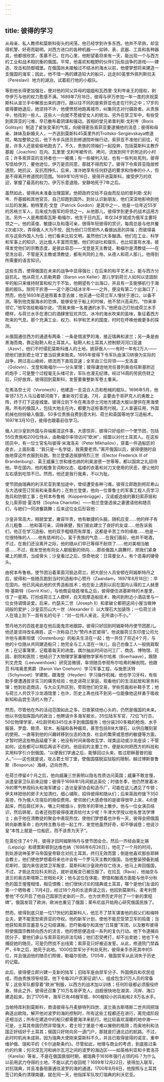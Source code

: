 ```yaml
---
---
---
```

title: 彼得的学习
---




从母亲、私人教师和莫斯科街头的闲荡，他已经学到许多东西。他并不早熟，却显得机警、好奇而聪明，对西方进口的各种机器——如钟、表、武器、工具和各种器具，他都很欣赏，羡慕不已。在内心里，他盼望着将来有一天，能出现一个与西方的工业和战术相抗衡的俄国。平常，他喜欢和粗野的伙伴们玩些战争的游戏——建造、攻击和防御城堡。在俄国尚未接触过不结冰的海水以前，他便梦想将来建造一支俄国的海军；因此，他不惜一再的建造较大的船只，远走80英里外佩列斯拉夫（Pereslavl）地方的湖泊，试着航行他的小舰队。

等到他长得更加强壮，便对他的同父异母的姐姐和瓦西里·戈利岑亲王的擅权，剥夺伊万与他的权力愈感不满。1689年7月18日，彼得与伊万参加一年一度的庆祝莫斯科从波兰手中解放出来的游行。跟以往不同的是索菲亚也走在行列之中；17岁的彼得要她退后，她坚持不许，他便愤怒地跑离城市，纠集同志对付摄政者。从贵族中，他找到一些人。这些人一向就不愿接受女人的统治。另外在禁卫军中，有些受到索菲亚的刁难，早已散布着阴谋和骚动。首相的堂兄弟普利斯·戈利岑（Boris Golitsyn）制造了紧张变革的气氛，向彼得密告索菲亚要逮捕他的消息；彼得和母亲、妹妹及新婚夫人，一齐逃到莫斯科45英里外的Troitsko-Sergievskaya修道院，略加整顿之后，他下令步兵团员到修道院听候行动，索菲亚不准他们前往，可是，许多人还是偷偷地跑去了。不久，贵族的领袖们一起投奔，包括莫斯科主教乔基姆（Joachim）在内。瓦里里·戈利岑被传讯、拷问，流放到阿干折附近的小村庄；许多索菲亚的支持者也一一被捕；有一些被判入狱，也有一些判处死刑。彼得写信给伊万，要他逊位。伊万是否同意，那就不得而知了。彼得下令索菲亚隐居修道院，她抗议、反抗而挣扎，后来，准许她享有任何舒适的要求和侍奉的仆人，但是不得离开修道院的范围。1689年10月16日，彼得开进莫斯科，接受伊万的欢迎，掌握了最高的权力。伊万乐意退隐，安静地死于7年之后。

虽然如此，彼得尚未准备治理国家。他把政府交给不自由而反动的普利斯·戈利岑、乔基姆和其他官员，自己却跑到国外。到处认识新朋友，他们深深地影响到他以后的发展。帕特里克·戈登（Patrick Gordon）是其中之一，他是一位年近55岁的苏格兰军人，后来成为俄军的将领之一。从他那儿，彼得学到更多的战术运用方法。另外一人是弗朗索瓦斯·勒福尔，他生于日内瓦，年仅34岁就成为俄军主要将领之一。他的英俊、敏捷以及和蔼可亲，很得年轻彼得的赏识，每周总是与他共餐2次或3次，弄得俄人大为不悦，因为他们习惯把外人看做凶恶的异端；而彼得喜欢与这些外国人为伍；他们看来比较文明，虽然他们大多酗酒。他们在工业、科学和军事上的知识，远比俄人丰富而完整。他们的谈吐和娱乐，也比较富有水准。彼得发觉他们的宗教态度，是彼此容忍——戈登是天主教徒，勒福尔是清教徒——在受洗台前，不管是天主教或清教徒，都有共同的上帝。从德人和荷人那儿，他得到所需要的语言知识。

这些东西，使得俄国在未来的战争中显得强壮；在后来的和平艺术上，能与西方分庭抗礼。他从荷兰人凯勒男爵（Baron von Keller）那儿学到荷兰人如何以坚固耐牢的船只来维持财富和权力于不坠，他期望有个出海口，并且有一支能够航行于海面的舰队。除阿干折港——这个港口结冰半年——之外，便没有第二个出海口了；然而，他在1693年还是照着本意去做；他买通一位荷兰军人埋伏于港口，以备不测。等到他克服海水的恐惧，能够安坐于船上的时候，他不禁兴高采烈。“你来率领它，”他写信给勒福尔说，“而我来做一名普通的水手。”他把自己打扮成荷兰水手模样，与荷兰水手在港口的酒肆里狂欢共饮。冰冷的海水吹来的盐味，象征着西方吹来的气息。那个充满工业、权力、科学和艺术的国度，时时在呼唤他做更多的探测。

从俄国通往西方的通道有两条：一条是借波罗的海，接近瑞典和波兰；另一条是由黑海而南，靠近鞑靼人和土耳其人。鞑靼人和土耳其人控制顿河河口亚速（Azov），他们不时侵犯莫斯科维人的土地，掳获俄人——有时一年有2万人——把他们放到君士坦丁堡当奴隶来贩卖。1695年彼得下令军队由演习转换为实际的战争，跨过高山峻岭，顺流而下直捣亚速；全军由三位将领——戈洛温（Golovin）、戈登和勒福尔——分头掌理；彼得谦逊地充任普列奥伯任斯基附近的炮手；可是整个过程毫无头绪可言，军队也漫无纪律。经过14周的劳民伤财之后，只好放弃。彼得回到莫斯科，发誓要重整新军卷土重来。

在弗洛奈士河（Voronezh），他建造一支混合人员和枪械的舰队，1696年5月，他率领7.5万人马沿着顿河南下，重新攻打亚速。7月，主要由于哥萨克人的勇敢上阵，终于打下这座城堡。彼得立刻下令在弗洛奈士河地方建造大舰以便供在黑海使用。所有的俄国人，包括大地主在内，都要为这桩事而付税。工人普遍征用，外国机械也纷纷输入俄国，50多位贵族自费到意大利、荷兰和英国等地学习造船术。1697年3月10日，彼得也跟着前往学习。

俄人对沙皇到外国与异端厮混这件事，大感惊异，彼得只好组织一个使节团，包括55位贵族和200位侍从，由勒福尔率领访问“欧洲”，结盟以对付土耳其人。在这些团员中，有一位士官名叫彼得·米海洛夫（Peter Mikhailov），穿着一件造船匠的皮衣，上面刻着：“我只是一名学徒，我需要老师。”离开俄国以后，彼得便随时自由地穿这件衣服到处跑。勃兰登堡选侯腓特烈三世（Elector Frederick Ⅲ of Brandenburg）、英王威廉三世和维也纳的利奥波德一世等等，都以国宾之礼招待他。早在国内，他的粗鲁言词和仪态、褴褛的衣着和对刀叉使用的厌恶，便让他的左右感到吃惊不已。然而，他还是我行我素，不以为耻。

使节团由瑞典的利沃尼亚到里加途中，曾经遭受各种刁难。彼得立即跑到柯尼希山与大选侯签订贸易和亲善条约；在勃兰登堡，他向一位普鲁士的军事工程人员学习炮兵和防御工事；在柯本布鲁格（Koppenbrügge），汉诺威选侯的寡妇索菲娅和女儿索菲娅·夏洛特（Sophia Charlotte）——勃兰登堡选侯之妻邀请他和随员们，与她们一同进餐跳舞；后来这位女后形容他：

沙皇非常高大，相貌堂堂，雍容华贵，他有敏捷的头脑，随机应变……他的样子有点儿粗鲁……他和蔼可亲，词锋甚健，我们彼此建立了良好的友谊……他告诉我们，他正在学习造船，他的双手粗糙而有厚茧，这都是辛苦工作的缘故……他是一位很特殊的人……他有慈祥的心，富于贵族的气息……在我们面前，他并不喝酒，不过，在我们还没离开之际，他的随从们早已等得不耐烦了……他对美相当敏感……不过，我发觉他有向女人献殷勤的倾向……那些俄国人跳舞时，把我们紧身裙上的鲸须，当成骨头；沙皇看过之后，惊奇地说：日耳曼女人，有个恶毒的硬骨头。



由柯本布鲁格，使节团沿着莱茵河抵达荷兰。把大部分人员安顿在阿姆斯特丹之后，彼得和一些随员跑到当时的造船中心赞丹（Zaandam，1697年8月18日）：早在国内，他已风闻此地的优秀造船技术；他在街上遇到以前在国内认得的工人赫里特·基斯特（Gerrit Kist），与他商妥隐姓埋名之后，彼得便住进基斯特的木屋里，住了一星期。打扮成荷兰工人模样，白天观摩造船技术，晚间到附近小酒店里与一位女侍调情说爱。后来，约瑟夫二世（Joseph Ⅱ）和拿破仑都把这间小屋当做神祠般的爱护；沙皇亚历山大一世（Alexander Ⅰ）以大理石大加装饰；一位荷兰诗人在墙上刻下一首有名的句子：“对一位伟人来说，无所谓小不小。”

赞丹地方的百姓老是在他后面鬼祟地跟踪，彼得只好回到阿姆斯特丹使节团那儿。他还是坚持改名换姓，这一次称自己为“赞丹木匠彼得”。他说服荷兰东印度公司允许他与奥斯坦堡（Oostenburg）的船夫生活在一起；他一共住了将近4个月，与他的十位随从共同建造船只；他完全与工人混在一块儿，自己也像工人一般挑肩取木；在记事簿里，记载着每天的进度。偶尔抽出时间访问工厂、商店、博物馆、花园、剧院和医院；他结识了大物理学家兼植物学家布尔哈弗（Boerhaave），跟随列文虎克（Leeuwenhoek）研究显微镜，率领随员参观布尔哈弗的解剖院。他跟范·科埃奥恩男爵（Baron Van Coehorn）学习军事工程，与施恩沃特（Schynvoet）学建筑，跟海登（Heyden）学习操作机械。他也学习牙科，有些助手便遭遇拔牙实习的痛苦经验；他走进荷兰家庭，观看他们的生活起居和家务料理；他到处逛商店，与大众无所区别，旁观他们的交易，学些剪裁和补鞋手艺；他与荷兰人共饮于沙龙酒馆里；也许，历史上再也找不到另一位能像他这样勇于吸收新知和品尝生活的人物了。

然而，尽管他在外的活动范围如此之多，日夜萦绕他心头的，仍然是俄国的未来。他以书信指挥国内的政治；他聘请许多海军舰长，35位陆军军官，72位飞行员，50位物理学家，4位厨师和345位水手到俄国服务；他分装260多箱的枪炮、水手服装、罗盘、鲸须、软木、船锚和各种器具，甚至包括8块大理石，以供应雕刻家的使用。一直等到他的兴趣转移到仪态的改良、社会的繁荣或思想的敏捷等方面，才暂时把这些物品延缓下来；他没有时间来吸收玄学、球类运动或沙龙座谈；不管如何，这些都可以稍后再谈不迟的。他目前的主要工作，便是如何把西方的科技和实用科学引介到俄国，“以便我们学通之后，能够回过头来，胜过耶稣基督的敌人。”——这也就是说，攻占君士坦丁堡，使俄国摆脱监狱般的限制，越过博斯普鲁斯（Bosporus）海峡，迈向世界。

在荷兰停留4个月之后，他向威廉三世表明以隐名性质访问英国；威廉不敢怠慢，派遣皇家卫队前来迎接；彼得于1698年1月间抵达英伦；时值冬季，他仍然冒着冰冷的寒气参观码头和海军建设；造访皇家协会和造币厂，可能在这儿遇见了牛顿；伊夫林把他的房子大加清扫，细心铺陈，招待彼得和随从们；后来英政府拨下350英镑，作为俄人住宿后的赔偿费用。使邻居们大感奇怪的是彼得很早上床，4点便起床，然后肩扛斧头，嘴上叼根烟斗，到牧羊的草地上散步。他与一位女演员结识，然后姘居，后者还抱怨彼得夜渡资给付太少呢！牛津大学授以他名誉法学博士；由于他在清教徒的聚会中表现热忱，使他们梦想着也许有一天，彼得会把俄国转向新教革命；伯内特主教与他一起工作，发觉他虽然好奇，却不够诚恳；他说沙皇“本性上就是一位船匠，而不该贵为天子”。

在英伦住了4个月，彼得才回阿姆斯特丹与使节团会合。然后一齐经由莱比锡（Leipzig）和德累斯顿到达维也纳（1698年6月26日）。他花了一个月的时间，到处游说神圣罗马帝国皇帝联合对抗土耳其，终归无效而罢；倒是他喜欢那些耶稣会教士，他们使他梦想着将来也许会有一个罗马天主教的俄国。当他整装预备到威尼斯时，国内来信说禁卫军叛变，莫斯科和沙皇政府存亡待决，他马上奔回俄国，不过，才抵达克拉科夫附近，就听说叛变已被压服了。在拉瓦（Rava），他抽空与波兰的奥古斯塔斯二世相处4天；他与这位在体能、野猎和酗酒方面能与他平分秋色的国王惺惺相惜，相见恨晚；他们很快讨论的瑞典或土耳其，哪个是他们友谊的第一个牺牲者；11月4日，经过18个月的长途奔波之后，他回到莫斯科。麦考利赞誉他“不仅开启了他自己国家历史新的一页，也为世界历史开创了一个新的里程碑”。俄国发现了欧洲，欧洲也重见了俄国；莱布尼兹开始用心研究俄国民族了。

然而，彼得到底只是一位17世纪的莫斯科人，他忘不了禁军谋害他的叔父们和梅特业夫，更不能宽恕索菲亚的夺权。他的新军计划，使他不能忍受禁卫军的捣蛋；当他获知索菲亚蓄意与之勾结谋叛，恐吓勒福尔和其他“日耳曼”军团，以及散布彼得将使俄国宗教转向西方的流言，他的愤怒便造成一系列的复仇行动。他下令逮捕兵团分子，要他们承认与索菲亚的非法勾结；他们忍受拷打，却不出卖她；他也下令捕捉她的随员，可是仍然找不出线索；索菲亚只好被迫发誓。从此，修道院门禁森严，6年之后，她死于此地。1000位禁军分子判处死刑，彼得亲手杀死其中的5位，并且强迫他的随员们照做，勒福尔拒绝。1705年，俄国禁军从此消失于历史的记载。

此后，彼得便立即兴建一支新的陆军；旧陆军是由禁军分子、外国佣兵和农民组成，而由贵族领导经营。他下令每20户农家征调1人，组成包含21万人员的常备军；这些军队都穿着“欧洲”制服，以西方的战术加以训练；任何阶级都必须服役终身。除此之外，彼得还召集了10万名哥萨克人。战舰很快地在湖滨、河岸、海口建造起来。到了1705年，海军已有48艘军舰、800艘较小的兵船和2.8万名水手。

当帕特库利到莫斯科，商请彼得与丹麦腓特列四世、波兰奥古斯塔斯二世共同把瑞典逐出欧陆，解开他对波罗的海的控制时，所有这些工程都还在进行，离完成阶段还相当远；所有在建造中的船只都需要海洋来航行。他比较喜欢温暖的地中海——可是，土耳其帝国仍然非常强大，君士坦丁堡是个难以摧倒的瓶颈；而奥地利和法国正好结好于土耳其；俄国只好转向另一道门户，那就是打通北边的航路。不过，此时时机尚未成熟，因为瑞典大使刚来莫斯科不久，并且已取得彼得的诺言，重申维护俄、瑞和平的《卡尔迪斯条约》。尽管如此，地理与商业的考虑，到底胜过条约的约束；何况涅瓦河和纳尔瓦河之间的波罗的海边区——如英格利亚和卡累洛芬（Karelia）等省，不是在俄国衰弱时期，被瑞典于1616年强行占领的吗？为什么以前用武力夺得的土地，不能以武力收回呢？1699年12月22日，彼得加入联军，对抗瑞典，并且准备阻塞通往波罗的海的通道。1700年8月8日，他按照与土耳其签订的条约清理南疆，就在同一天，他指挥军队攻打瑞典的利沃尼亚。